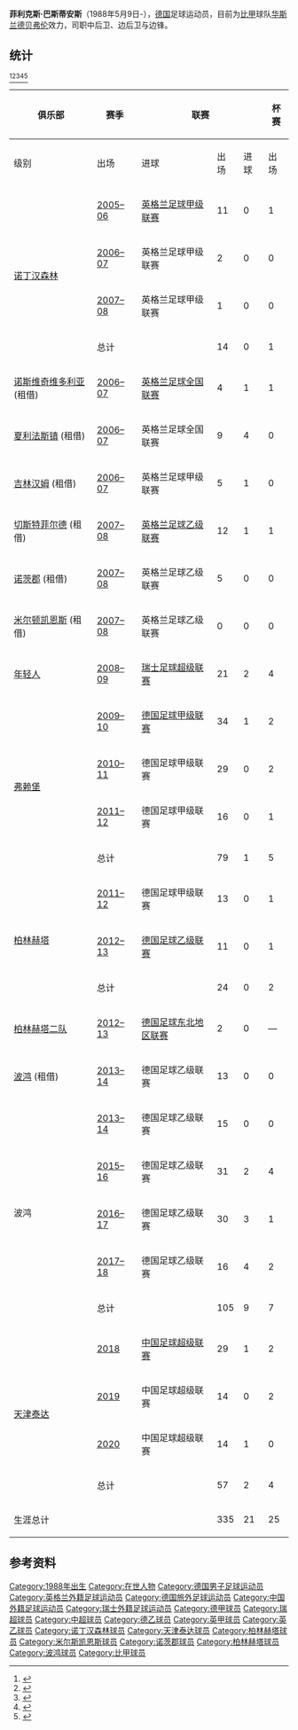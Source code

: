 {{Infobox football biography
| name           = 菲利克斯·巴斯蒂安斯<br/><small>Felix Bastians</small>
| image          = Felix Bastians 2012.jpg
| image_size     = 220px
| caption        = 2012年巴斯蒂安斯在[[柏林赫塔体育俱乐部|柏林赫塔]]
| fullname       = Felix Bastians
| birth_date     = {{Birth date and age|1988|5|9|df=y}}
| birth_place    = {{Flag|West Germany}}，[[波鸿|波鸿]]
| height         = {{convert|1.88|m|ftin|abbr=on}}
| currentclub    = [[华斯兰德贝弗伦足球俱乐部|华斯兰德贝弗伦]]
| clubnumber     = 
| position       = [[后卫_(足球)#中堅|中后卫]], [[後衛_(足球)#邊後衛|邊後衛]], [[中场#边锋|边锋]]
| youthyears1    = {{0|0000}}–1997 | youthclubs1 = [[瓦滕沙伊德09|瓦滕沙伊德09]]
| youthyears2    = 1997–2002       | youthclubs2 = [[波鸿足球俱乐部|波鸿]]
| youthyears3    = 2002–2003       | youthclubs3 = [[多特蒙德足球俱乐部|多特蒙德]]
| youthyears4    = 2003–2005       | youthclubs4 = [[诺丁汉森林足球俱乐部|诺丁汉森林]]
| years1 = 2005–2008 | clubs1 = [[诺丁汉森林足球俱乐部|诺丁汉森林]]            | caps1 = 14   | goals1 = 0
| years2 = 2006–2007 | clubs2 = → [[諾夫維治維多利亞足球會|诺斯维奇维多利亚]] (租借) | caps2 = 4    | goals2 = 1
| years3 = 2007      | clubs3 = → [[夏利法斯鎮足球會|夏利法斯镇]] (租借)             | caps3 = 9    | goals3 = 4
| years4 = 2007      | clubs4 = → [[吉林汉姆足球俱乐部|吉林汉姆]] (租借)                 | caps4 = 5    | goals4 = 1
| years5 = 2007      | clubs5 = → [[切斯特菲尔德足球俱乐部|切斯特菲尔德]] (租借)             | caps5 = 12   | goals5 = 1
| years6 = 2008      | clubs6 = → [[诺茨郡足球俱乐部|诺茨郡]] (租借)             | caps6 =  5   | goals6 = 0
| years7 = 2008      | clubs7 = → [[米尔顿凯恩斯足球俱乐部|米尔顿凯恩斯]] (租借) | caps7 = 0    | goals7 = 0
| years8 = 2008–2009 | clubs8 = [[伯尔尼年轻人体育俱乐部|年轻人]]                           | caps8 = 20   | goals8 = 2
| years9 = 2009–2011 | clubs9 = [[弗赖堡体育俱乐部|弗赖堡]]                                         | caps9 = 79   | goals9 = 1
| years10 = 2012–2014 | clubs10 = [[柏林赫塔体育俱乐部|柏林赫塔]]                                        | caps10 = 24  | goals10 = 0
| years11 = 2013      | clubs11 = → [[柏林赫塔体育俱乐部二队|柏林赫塔二队]]                                   | caps11 = 2   | goals11 = 0
| years12 = 2013–2014 | clubs12 = → [[波鸿足球俱乐部|波鸿]] (租借)                               | caps12 = 13  | goals12 = 0
| years13 = 2015–2018 | clubs13 = [[波鸿足球俱乐部|波鸿]]                                        | caps13 = 92  | goals13 = 9
| years14 = 2018–2020 | clubs14 = [[天津泰达|天津泰达]]                    | caps14 = 57  | goals14 = 2
| years15 = 2021-     | clubs15 = [[华斯兰德贝弗伦足球俱乐部|华斯兰德贝弗伦]]                      | caps15 = 0  | goals15 = 0
| nationalyears1 = 2006      | nationalteam1 = [[德国青年国家足球队|德国U18]] | nationalcaps1 = 7 | nationalgoals1 = 2
| nationalyears2 = 2007      | nationalteam2 = [[德国青年国家足球队|德国U19]] | nationalcaps2 = 3 | nationalgoals2 = 0
| nationalyears3 = 2009–2010 | nationalteam3 = [[德国21岁以下国家足球队|德国U21]]<ref>{{cite web | url = https://www.dfb.de/index.php?id=500109&no_cache=1&action=showPlayer&player=bastians_felix&lang=D&cHash=e3f0b1aae0 | title = Felix Bastians | publisher = DFB | accessdate = 19 April 2010}}</ref>
| nationalcaps3 = 9 | nationalgoals3 = 0
| pcupdate = 2019年12月31日
| ntupdate =
}}
'''菲利克斯·巴斯蒂安斯'''（1988年5月9日-），[[德国|德国]]足球运动员，目前为[[比利时足球甲级联赛|比甲]]球队[[华斯兰德贝弗伦足球俱乐部|华斯兰德贝弗伦]]效力，司职中后卫、边后卫与边锋。
==统计==

{{updated|2019年12月31日}}<ref>{{cite web |title=Felix Bastians |url=https://www.soccerbase.com/players/player.sd?player_id=42456&season_id=135 |website=Soccerbase |publisher=CENTURYCOMM LIMITED |accessdate=30 January 2019}}</ref><ref>{{cite web |title=Felix Bastians |url=https://www.soccerbase.com/players/player.sd?player_id=42456&season_id=136 |website=Soccerbase |publisher=CENTURYCOMM LIMITED |accessdate=30 January 2019}}</ref><ref>{{cite web |title=Felix Bastians |url=https://www.soccerbase.com/players/player.sd?player_id=42456&season_id=137 |website=Soccerbase |publisher=CENTURYCOMM LIMITED |accessdate=30 January 2019}}</ref><ref>{{cite web |title=Felix Bastians » Club matches |url=https://www.worldfootball.net/player_summary/felix-bastians/2/ |publisher=World Football |accessdate=30 January 2019}}</ref><ref>{{cite web |title=F. Bastians |url=https://int.soccerway.com/players/felix-bastians/45067/ |website=Soccerway |publisher=Perform Group |accessdate=30 January 2019}}</ref>

{| class="wikitable" Style="text-align: center"
|-
!rowspan="2"|俱乐部!!rowspan="2"|赛季!!colspan="3"|联赛!!colspan="2"|杯赛!!colspan="2"|其他!!colspan="2"|总计
|-
!级别!!出场!!进球!!出场!!进球!!出场!!进球!!出场!!进球
|-
|rowspan="4"|[[诺丁汉森林足球俱乐部|诺丁汉森林]]||[[2005年至2006年英格兰足球甲级联赛|2005–06]]||[[英格兰足球甲级联赛|英格兰足球甲级联赛]]
|11||0||1||0||1<ref group=lower-alpha name="EFLT">[[英格兰足球联赛锦标赛|英格兰足球联赛锦标赛]]</ref>||0||13||0
|-
|[[2006年至2007年英格兰足球甲级联赛|2006–07]]||英格兰足球甲级联赛
|2||0||0||0||colspan="2"|—||2||0
|-
|[[2007年至2008年英格兰足球甲级联赛|2007–08]]||英格兰足球甲级联赛
|1||0||0||0||2<ref group=lower-alpha>[[英格兰足球联赛杯|英格兰足球联赛杯]]与[[英格兰足球联赛锦标赛|英格兰足球联赛锦标赛]]</ref>||0||3||0
|-
!colspan="2"|总计!!14!!0!!1!!0!!3!!0!!18!!0
|-
|[[諾夫維治維多利亞足球會|诺斯维奇维多利亚]] (租借)||[[2006年至2007年英格兰足球全国联赛|2006–07]]||[[英格兰足球全国联赛|英格兰足球全国联赛]]
|4||1||1||0||colspan="2"|—||5||1
|-
|[[夏利法斯鎮足球會|夏利法斯镇]] (租借)||[[2006年至2007年英格兰足球全国联赛|2006–07]]||英格兰足球全国联赛
|9||4||0||0||1<ref group=lower-alpha name="EFLT"/>||0||10||4
|-
|[[吉林汉姆足球俱乐部|吉林汉姆]] (租借)||[[2006年至2007年英格兰足球甲级联赛|2006–07]]||英格兰足球甲级联赛
|5||1||0||0||colspan="2"|—||5||1
|-
|[[切斯特菲尔德足球俱乐部|切斯特菲尔德]] (租借)||[[2007年至2008年英格兰足球乙级联赛|2007–08]]||[[英格兰足球乙级联赛|英格兰足球乙级联赛]]
|12||1||1||0||colspan="2"|—||13||1
|-
|[[诺茨郡足球俱乐部|诺茨郡]] (租借)||[[2007年至2008年英格兰足球乙级联赛|2007–08]]||英格兰足球乙级联赛
|5||0||0||0||colspan="2"|—||5||0
|-
|[[米尔顿凯恩斯足球俱乐部|米尔顿凯恩斯]] (租借)||[[2007年至2008年英格兰足球乙级联赛|2007–08]]||英格兰足球乙级联赛
|0||0||0||0||colspan="2"|—||0||0
|-
|[[伯尔尼年轻人体育俱乐部|年轻人]]||[[2008年至2009年瑞士足球超级联赛|2008–09]]||[[瑞士足球超级联赛|瑞士足球超级联赛]]
|21||2||4||0||4<ref group=lower-alpha>[[欧洲联赛|欧洲联赛]]</ref>||0||29||2
|-
|rowspan="4"|[[弗赖堡体育俱乐部|弗赖堡]]||[[2009年至2010年德国足球甲级联赛|2009–10]]||[[德国足球甲级联赛|德国足球甲级联赛]]
|34||1||2||0||colspan="2"|—||36||1
|-
|[[2010年至2011年德国足球甲级联赛|2010–11]]||德国足球甲级联赛
|29||0||2||0||colspan="2"|—||31||0
|-
|[[2011年至2012年德国足球甲级联赛|2011–12]]||德国足球甲级联赛
|16||0||1||0||colspan="2"|—||17||0
|-
!colspan="2"|总计!!79!!1!!5!!0!!colspan="2"|—!!84!!1
|-
|rowspan="3"|[[柏林赫塔体育俱乐部|柏林赫塔]]||[[2011年至2012年德国足球甲级联赛|2011–12]]||德国足球甲级联赛
|13||0||1||0||1<ref group=lower-alpha>德甲降级附加赛</ref>||0||15||0
|-
|[[2012年至2013年德国足球乙级联赛|2012–13]]||[[德国足球乙级联赛|德国足球乙级联赛]]
|11||0||1||0||colspan="2"|—||12||0
|-
!colspan="2"|总计!!24!!0!!2!!0!!1!!0!!27!!0
|-
|[[柏林赫塔体育俱乐部二队|柏林赫塔二队]]||[[2012年至2013年德国足球地区联赛|2012–13]]||[[德国足球东北地区联赛|德国足球东北地区联赛]]
|2||0||colspan="2"|—||colspan="2"|—||2||0
|-
|[[波鸿足球俱乐部|波鸿]] (租借)||[[2013年至2014年德国足球乙级联赛|2013–14]]||德国足球乙级联赛
|13||0||0||0||colspan="2"|—||13||0
|-
|rowspan="5"|波鸿||[[2013年至2014年德国足球乙级联赛|2013–14]]||德国足球乙级联赛
|15||0||0||0||colspan="2"|—||15||0
|-
|[[2015年至2016年德国足球乙级联赛|2015–16]]||德国足球乙级联赛
|31||2||4||0||colspan="2"|—||35||2
|-
|[[2016年至2017年德国足球乙级联赛|2016–17]]||德国足球乙级联赛
|30||3||1||0||colspan="2"|—||31||3
|-
|[[2017年至2018年德国足球乙级联赛|2017–18]]||德国足球乙级联赛
|16||4||2||0||colspan="2"|—||18||4
|-
!colspan="2"|总计!!105!!9!!7!!0!!colspan="2"|—!!112!!9
|-
|rowspan="4"|[[天津泰达|天津泰达]]||[[2018年中国足球超级联赛|2018]]||[[中国足球超级联赛|中国足球超级联赛]]
|29||1||2||0||colspan="2"|—||31||1
|-
|[[2019年中国足球超级联赛|2019]]||中国足球超级联赛
|14||0||2||0||colspan="2"|—||16||0
|-
|[[天津泰达足球俱乐部2020赛季|2020]]||中国足球超级联赛
|14||1||0||0||colspan="2"|—||14||1
|-
!colspan="2"|总计!!57!!2!!4!!0!!colspan="2"|—!!61!!2
|-
!colspan="3"|生涯总计!!335!!21!!25!!0!!9!!0!!369!!21
|}
{{Reflist|group=lower-alpha}}

==参考资料==
{{Reflist|30em}}
{{2018年中超分类名单天津泰达}}
{{2019年中超分类名单天津泰达}}
{{2020年中超分类名单天津泰达}}
{{DEFAULTSORT: Bastians, Felix}}
[[Category:1988年出生|Category:1988年出生]]
[[Category:在世人物|Category:在世人物]]
[[Category:德国男子足球运动员|Category:德国男子足球运动员]]
[[Category:英格兰外籍足球运动员|Category:英格兰外籍足球运动员]]
[[Category:德国旅外足球运动员|Category:德国旅外足球运动员]]
[[Category:中国外籍足球运动员|Category:中国外籍足球运动员]]
[[Category:瑞士外籍足球运动员|Category:瑞士外籍足球运动员]]
[[Category:德甲球员|Category:德甲球员]]
[[Category:瑞超球员|Category:瑞超球员]]
[[Category:中超球员|Category:中超球员]]
[[Category:德乙球员|Category:德乙球员]]
[[Category:英甲球员|Category:英甲球员]]
[[Category:英乙球员|Category:英乙球员]]
[[Category:诺丁汉森林球员|Category:诺丁汉森林球员]]
[[Category:天津泰达球员|Category:天津泰达球员]]
[[Category:柏林赫塔球员|Category:柏林赫塔球员]]
[[Category:米尔斯凯恩斯球员|Category:米尔斯凯恩斯球员]]
[[Category:诺茨郡球员|Category:诺茨郡球员]]
[[Category:柏林赫塔球员|Category:柏林赫塔球员]]
[[Category:波鸿球员|Category:波鸿球员]]
[[Category:比甲球员|Category:比甲球员]]